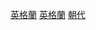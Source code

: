 {{Catnav|頁面分類|社会|政治|政治制度|政体|君主制}}
{{Catnav|頁面分類|社会|政治|朝代}}
{{Catnav|頁面分類|历史|各國歷史|英格蘭歷史}}
{{Commonscat|Royalty of England}}

[[Category:君主制|英格蘭]]
[[Category:朝代|英格蘭]]
[[Category:英格蘭歷史|朝代]]
